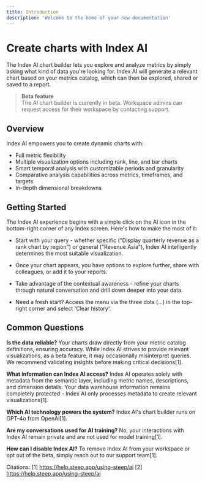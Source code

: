 ```yaml
---
title: Introduction
description: 'Welcome to the home of your new documentation'
---
```

# Create charts with Index AI

The Index AI chart builder lets you explore and analyze metrics by simply asking what kind of data you're looking for. Index AI will generate a relevant chart based on your metrics catalog, which can then be explored, shared or saved to a report.

> **Beta feature**  
> The AI chart builder is currently in beta. Workspace admins can request access for their workspace by contacting support.


## Overview

Index AI empowers you to create dynamic charts with:

- Full metric flexibility
- Multiple visualization options including rank, line, and bar charts
- Smart temporal analysis with customizable periods and granularity
- Comparative analysis capabilities across metrics, timeframes, and targets
- In-depth dimensional breakdowns

## Getting Started

The Index AI experience begins with a simple click on the AI icon in the bottom-right corner of any Index screen. Here's how to make the most of it:

- Start with your query - whether specific ("Display quarterly revenue as a rank chart by region") or general ("Revenue Asia"), Index AI intelligently determines the most suitable visualization.

- Once your chart appears, you have options to explore further, share with colleagues, or add it to your reports.

- Take advantage of the contextual awareness - refine your charts through natural conversation and drill down deeper into your data.

- Need a fresh start? Access the menu via the three dots (…) in the top-right corner and select 'Clear history'.

## Common Questions

**Is the data reliable?**
Your charts draw directly from your metric catalog definitions, ensuring accuracy. While Index AI strives to provide relevant visualizations, as a beta feature, it may occasionally misinterpret queries. We recommend validating insights before making critical decisions[1].

**What information can Index AI access?**
Index AI operates solely with metadata from the semantic layer, including metric names, descriptions, and dimension details. Your data warehouse information remains completely protected - Index AI only processes metadata to create relevant visualizations[1].

**Which AI technology powers the system?**
Index AI's chart builder runs on GPT-4o from OpenAI[1].

**Are my conversations used for AI training?**
No, your interactions with Index AI remain private and are not used for model training[1].

**How can I disable Index AI?**
To remove Index AI from your workspace or opt out of the beta, simply reach out to our support team[1].

Citations:
[1] https://help.steep.app/using-steep/ai
[2] https://help.steep.app/using-steep/ai